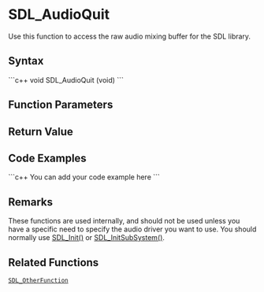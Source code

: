<!-- pragma section-numbers off -->
<!-- pragma disable-camelcase -->

= SDL_AudioQuit =
Use this function to access the raw audio mixing buffer for the SDL library.


== Syntax ==
```c++
void SDL_AudioQuit (void)
```

== Function Parameters ==

== Return Value ==

== Code Examples ==
```c++
You can add your code example here
```

== Remarks ==
These functions are used internally, and should not be used unless you have a specific need to specify the audio driver you want to use. You should normally use [[SDL_Init()]] or [[SDL_InitSubSystem()]]. 

== Related Functions ==
 [[SDL_OtherFunction]]

